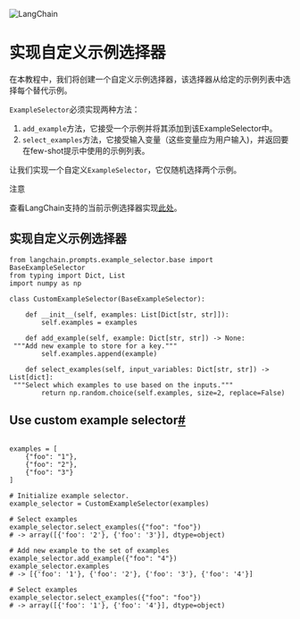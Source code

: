 

<Head>
  <script>
    {
      `(function() {
         var _hmt = _hmt || [];
(function() {
  var hm = document.createElement("script");
  hm.src = "https://hm.baidu.com/hm.js?e60fb290e204e04c5cb6f79b0ac1e697";
  var s = document.getElementsByTagName("script")[0]; 
  s.parentNode.insertBefore(hm, s);
})();
       })();`
    }
  </script>
</Head>

![LangChain](https://pica.zhimg.com/50/v2-56e8bbb52aa271012541c1fe1ceb11a2_r.gif)



实现自定义示例选择器
=====

在本教程中，我们将创建一个自定义示例选择器，该选择器从给定的示例列表中选择每个替代示例。

`ExampleSelector`必须实现两种方法：

1. `add_example`方法，它接受一个示例并将其添加到该ExampleSelector中。
2. `select_examples`方法，它接受输入变量（这些变量应为用户输入)，并返回要在few-shot提示中使用的示例列表。

让我们实现一个自定义`ExampleSelector`，它仅随机选择两个示例。

注意

查看LangChain支持的当前示例选择器实现[此处](../../prompt_templates/getting_started)。

实现自定义示例选择器
-----------------------------

```
from langchain.prompts.example_selector.base import BaseExampleSelector
from typing import Dict, List
import numpy as np

class CustomExampleSelector(BaseExampleSelector):

    def __init__(self, examples: List[Dict[str, str]]):
        self.examples = examples

    def add_example(self, example: Dict[str, str]) -> None:
 """Add new example to store for a key."""
        self.examples.append(example)

    def select_examples(self, input_variables: Dict[str, str]) -> List[dict]:
 """Select which examples to use based on the inputs."""
        return np.random.choice(self.examples, size=2, replace=False)

```

Use custom example selector[#](#use-custom-example-selector "Permalink to this headline")
-----------------------------------------------------------------------------------------

```

examples = [
    {"foo": "1"},
    {"foo": "2"},
    {"foo": "3"}
]

# Initialize example selector.
example_selector = CustomExampleSelector(examples)

# Select examples
example_selector.select_examples({"foo": "foo"})
# -> array([{'foo': '2'}, {'foo': '3'}], dtype=object)

# Add new example to the set of examples
example_selector.add_example({"foo": "4"})
example_selector.examples
# -> [{'foo': '1'}, {'foo': '2'}, {'foo': '3'}, {'foo': '4'}]

# Select examples
example_selector.select_examples({"foo": "foo"})
# -> array([{'foo': '1'}, {'foo': '4'}], dtype=object)

```

